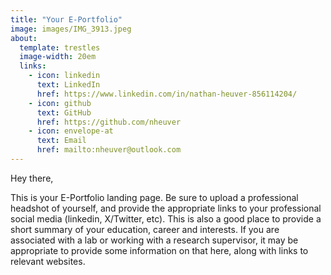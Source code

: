 ```yaml
---
title: "Your E-Portfolio"
image: images/IMG_3913.jpeg
about:
  template: trestles
  image-width: 20em
  links: 
    - icon: linkedin
      text: LinkedIn
      href: https://www.linkedin.com/in/nathan-heuver-856114204/
    - icon: github
      text: GitHub
      href: https://github.com/nheuver
    - icon: envelope-at
      text: Email
      href: mailto:nheuver@outlook.com
---
```


Hey there,

This is your E-Portfolio landing page. Be sure to upload a professional headshot of yourself, and provide the appropriate links to your professional social media (linkedin, X/Twitter, etc). This is also a good place to provide a short summary of your education, career and interests. If you are associated with a lab or working with a research supervisor, it may be appropriate to provide some information on that here, along with links to relevant websites. 
